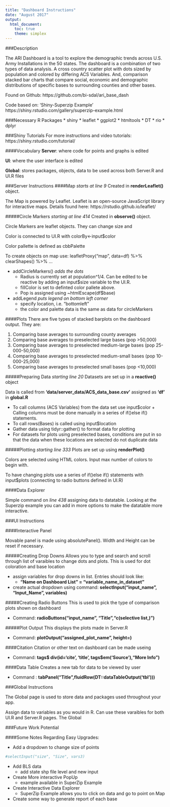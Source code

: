 ```yaml
---
title: "Dashboard Instructions"
date: "August 2017"
output:
  html_document:
    toc: true
    theme: simplex
---
```


###Description

The ARI Dashboard is a tool to explore the demographic trends across U.S. Army Installations in the 50 states. The dashboard is a combination of two types of data analysis. A cross country scatter plot with dots sized by population and colored by differing ACS Variables. And, comparison stacked bar charts that compare social, economic and demographic distributions of specific bases to surrounding counties and other bases. 

Found on Github: https://github.com/bi-sdal/ari_base_dash

Code based on: ‘Shiny-Superzip Example’ 
https://shiny.rstudio.com/gallery/superzip-example.html

###Necessary R Packages
* shiny
* leaflet
* ggplot2
* htmltools
* DT
* rio
* dplyr

###Shiny Tutorials
For more instructions and video tutorials: https://shiny.rstudio.com/tutorial/

####Vocabulary
**Server**: where code for points and graphs is edited

**UI**: where the user interface is edited

**Global**: stores packages, objects, data to be used across both Server.R and UI.R files

###Server Instructions 
####Map
*starts at line 9*
Created in **renderLeaflet()** object.

The Map is powered by Leaflet. Leaflet is an open-source JavaScript library for interactive maps. Details found here: https://rstudio.github.io/leaflet/

#####Circle Markers
*starting at line 414*
Created in **observe()** object.

Circle Markers are leaflet objects. They can change size and 

 Color is connected to UI.R with colorBy<-input$color
 
 Color pallette is defined as cbbPalette
 
 To create objects on map use: leafletProxy(“map”, data=df) %>% clearShapes() %>% ...
    
* addCircleMarkers() *adds the dots*
    + Radius is currently set at population^1/4. Can be edited to be reactive by adding an input$size variable to the UI.R.
    + fillColor is set to definted color pallete above.
    + Pop is assigned using ~htmlEscape(df$base)
* addLegend *puts legend on bottom left corner*
    + specify location, i.e. "bottomleft"
    + the color and palette data is the same as data for circleMarkers
    
####Plots
There are five types of stacked barplots on the dashboard output. They are:

1. Comparing base averages to surrounding county averages
2. Comparing base averages to preselected large bases (pop >50,000)
3. Comparing base averages to preselected medium-large bases (pop 25-000-50,000)
4. Comparing base averages to preselected medium-small bases (pop 10-000-25,000)
5. Comparing base averages to preselected small bases (pop <10,000)

#####Preparing Data
*starting line 20*
Datasets are set up in a **reactive()** object

Data is called from **‘data/server_data/ACS_data_base.csv’** assigned as **‘df’** in **global.R**

*   To call columns (ACS Variables) from the data set use input$color 
        +   Calling columns must be done manually in a series of if()else if() statements.
*   To call rows(Bases) is called using input$location
*   Gather data using tidyr::gather() to format data for plotting
*   For datasets for plots using preselected bases, conditions are put in so that the data when these locations are selected do not duplicate data

#####Plotting
*starting line 333*
Plots are set up using **renderPlot()**

Colors are selected using HTML colors. Input max number of colors to begin with.

To have changing plots use a series of if()else if() statements with input$plots (connecting to radio buttons defined in UI.R)

####Data Explorer

Simple command on *line 438* assigning data to datatable. Looking at the Superzip example you can add in more options to make the datatable more interactive. 

###UI Instructions

####Interactive Panel

Movable panel is made using absolutePanel(). Width and Height can be reset if necessary.

#####Creating Drop Downs
Allows you to type and search and scroll through list of varaibles to change dots and plots. 
This is used for dot coloration and base location

* assign variables for drop downs in list. Entries should look like:  
    + **"Name on Dashboard List" = "variable_name_in_dataset"**
    
* create actual dropdown using command: **selectInput("input_name", "Input_Name", variables)**

#####Creating Radio Buttons
This is used to pick the type of comparison plots shown on dashboard

*   Command: **radioButtons("input_name", "Title","c(selective list,)")**

#####Plot Output
This displays the plots made in Server.R

*   Command: **plotOutput("assigned_plot_name", height=)**

####Citation
Citation or other text on dashboard can be made useing

*   Command: **tags$ div(id='cite', 'title', tags$em('Source'),"More Info")**

####Data Table
Creates a new tab for data to be viewed by user

* Command : **tabPanel("Title",fluidRow(DT::dataTableOutput('tbl')))**

###Global Instructions

The Global page is used to store data and packages used throughout your app. 

Assign data to variables as you would in R. Can use these varaibles for both UI.R and Server.R pages. 
The Global 

###Future Work Potential

####Some Notes Regarding Easy Upgrades: 

*   Add a dropdown to change size of points

```r
#selectInput("size", "Size", vars3)
```

*   Add BLS data 
    +   add state shp file level and new input

*   Create More interactive PopUp
    +   example available in SuperZip Example
    
*   Create Interactive Data Explorer
    +   SuperZip Example allows you to click on data and go to point on Map
    
*   Create some way to generate report of each base
